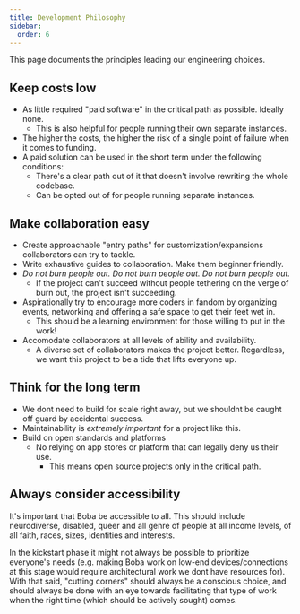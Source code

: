 ```yaml
---
title: Development Philosophy
sidebar:
  order: 6
---
```


This page documents the principles leading our engineering choices. 

## Keep costs low

- As little required "paid software" in the critical path as possible. Ideally
  none.
  - This is also helpful for people running their own separate instances.
- The higher the costs, the higher the risk of a single point of failure when it
  comes to funding.
- A paid solution can be used in the short term under the following conditions:
  - There's a clear path out of it that doesn't involve rewriting the whole
    codebase.
  - Can be opted out of for people running separate instances.

## Make collaboration easy

- Create approachable "entry paths" for customization/expansions collaborators
  can try to tackle.
- Write exhaustive guides to collaboration. Make them beginner friendly.
- _Do not burn people out. Do not burn people out. Do not burn people out._
  - If the project can't succeed without people tethering on the verge of burn
    out, the project isn't succeeding.
- Aspirationally try to encourage more coders in fandom by organizing events,
  networking and offering a safe space to get their feet wet in.
  - This should be a learning environment for those willing to put in the work!
- Accomodate collaborators at all levels of ability and availability.
  - A diverse set of collaborators makes the project better. Regardless, we want
    this project to be a tide that lifts everyone up.

## Think for the long term

- We dont need to build for scale right away, but we shouldnt be caught off
  guard by accidental success.
- Maintainability is _extremely important_ for a project like this.
- Build on open standards and platforms
  - No relying on app stores or platform that can legally deny us their use.
    - This means open source projects only in the critical path.

## Always consider accessibility

It's important that Boba be accessible to all. This should include neurodiverse,
disabled, queer and all genre of people at all income levels, of all faith,
races, sizes, identities and interests.

In the kickstart phase it might not always be possible to prioritize everyone's
needs (e.g. making Boba work on low-end devices/connections at this stage would
require architectural work we dont have resources for). With that said, "cutting
corners" should always be a conscious choice, and should always be done with an
eye towards facilitating that type of work when the right time (which should be
actively sought) comes.
